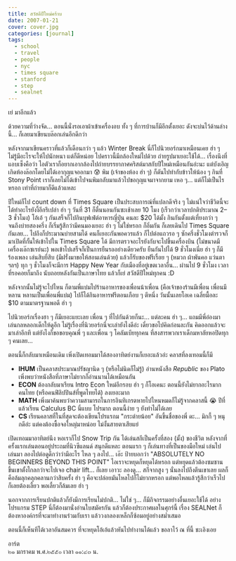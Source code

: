 ```yaml
---
title: สวัสดีปีใหม่คร้าบ
date: 2007-01-21
cover: cover.jpg
categories: [journal]
tags:
  - school
  - travel
  - people
  - nyc
  - times square
  - stanford
  - step
  - sealnet
---
```


เย่ มาอีกแล้ว

ด้วยความที่ว่างจัด... ตอนนี้นั่งรอเอาผ้าเข้าเครื่องอบ ทั้ง ๆ ที่การบ้านก็มีอีกตั้งเยอะ ดังจะบ่นไว้ด้านล่างนี้... ก็เลยมาเขียนบล๊อกเล่นอีกดีกว่า

หลังจากมาเขียนคราวที่แล้วก็เดือนกว่า ๆ แล้ว Winter Break นี่ก็ไปนิวยอร์กมาเหมือนเคย ฮ่า ๆ ไม่รู้มีอะไรจะให้ไปนักหนา แต่ก็ดีหน่อย ไปคราวนี้มีกล้องใหม่ไปด้วย ถ่ายรูปมาเยอะใช้ได้... เรื่องนึงที่แอบเซ็งคือว่า ไอตัวเราก็อยากเอากล้องไปถ่ายบรรยากาศคริสต์มาสกับปีใหม่เหมือนกันอ่ะนะ แต่บังเอิญเกิดห้องล๊อกโดยไม่ได้เอากุญแจออกมา 😰 พิม (เจ้าของห้อง ฮ่า ๆ) ก็ดันไปทำกับข้าวให้น้อง ๆ กินที่ Stony Point เราก็เลยไม่ได้เข้าไปจนพิมกลับมาแล้วไปขอกุญแจมาจากยาม เหอ ๆ... แต่ก็ไม่เป็นไรหรอก เท่าที่ถ่ายมาก็ดีแล้วแหละ

ปีใหม่ก็ไป count down ที่ Times Square เป็นประสบการณ์ที่แปลกดีจริง ๆ ไม่แน่ใจว่าชีวิตนี้จะได้ทำอะไรยังงี้อีกรึเปล่า ฮ่า ๆ วันที่ 31 ก็ตื่นนอนกันซะเช้าเลย 10 โมง (เร็วกว่าเวลาปกติประมาณ 2–3 ชั่วโมง) โอ้เอ้ ๆ กันเสร็จก็ไปกินบุฟเฟ่ต์อาหารญี่ปุ่น คนละ \$20 ได้มั้ง กินกันตั้งแต่เที่ยงกว่า ๆ จนถึงบ่ายสองครึ่ง ก็เริ่มรู้สึกว่ามีคนมองเยอะ ฮ่า ๆ ไม่ใช่หรอก ก็อิ่มกัน ก็เลยเดินไป Times Square กันเลย... ไปถึงก็ประมาณบ่ายสามได้ คนก็เยอะกันพอควรแล้ว ก็ไปต่อแถวรอ ๆ ซักครึ่งชั่วโมงตำรวจก็มาเปิดที่กั้นให้เข้าไปใน Times Square ได้ มีการตรวจอะไรยังกับจะไปขึ้นเครื่องบิน (ไม่ขนาดมีเครื่องเอ๊กซเรย์นะ) พอเข้าไปเสร็จก็เป็นการยืนรออย่างเดียวครับ ยืนกันไปได้ 9 ชั่วโมงเนี่ย ฮ่า ๆ ก็มีร้องเพลง เล่นสิบยี่สิบ (มีฝรั่งมาขอให้สอนเล่นด้วย) แล้วก็รับของฟรีเรื่อย ๆ (หมวก ผ้าพันคอ แว่นตา ฯลฯ) ทุก ๆ ชั่วโมงก็จะมีการ Happy New Year กับเมืองที่อยู่เขตเวลาอื่น... ผ่านไป 9 ชั่วโมง เวลาที่รอคอยก็มาถึง นับถอยหลังกันเป็นภาษาไทย แล้วก็เย่ สวัสดีปีใหม่ทุกคน :D

หลังจากนั้นไม่รู้จะไปไหน ก็ตามพี่แบ๋มไปร้านอาหารของเพื่อนน้าเพื่อน (คือเจ้าของร้านมีเพื่อน เพื่อนมีหลาน หลานเป็นเพื่อนพี่แบ๋ม) ไปก็ได้กินอาหารฟรีตอนเกือบ ๆ ตีหนึ่ง วันนั้นเลยโอเค เฉลี่ยมื้อละ \$10 ตามมาตรฐานพอดี ฮ่า ๆ

ไปนิวยอร์กเรื่องฮา ๆ ก็มีเยอะแยะเลย เพื่อน ๆ ที่ไปกันด้วยก็นะ... แต่ละคน ฮ่า ๆ... แถมมีพี่อ๋องมาเล่นกลหลอกเด็กให้ดูอีก ไม่รู้เรื่องที่นิวยอร์กนี่จะเล่ายังไงดีอ่ะ เดี๋ยวขอไปคิดก่อนละกัน คิดออกแล้วจะมาเล่าอีกที แต่ยังไงก็ขอขอบคุณพี่ ๆ และเพื่อน ๆ โคลัมเบียทุกคน ที่สงสารพวกเราเด็กมหาลัยหอปิดทุก ๆ คนเลย...

ตอนนี้ก็กลับมาเหมือนเดิม เพิ่งเปิดเทอมมาได้สองอาทิตย์งานก็เยอะแล้วอ่ะ คลาสที่ลงเทอมนี้ก็มี

* **IHUM** เป็นคลาสประมาณปรัชญานิด ๆ (หรือไม่นิดก็ไม่รู้) อ่านหนังสือ *Republic* ของ Plato เพิ่งพบว่าหนังสือที่ภาษาไม่ยากก็อ่านนานได้เหมือนกัน
* **ECON** ต้องกลับมาเรียน Intro Econ ใหม่อีกรอบ ฮ่า ๆ ก็โอเคนะ ตอนนี้ยังไม่ยากอะไรมาก คนไทย (หรือคนฟิลิปปินส์ที่พูดไทยได้) ลงเยอะมาก
* **MATH** เพิ่งมาค้นพบว่าความสามารถในการอินทิเกรตหายไปไหนหมดก็ไม่รู้จากคลาสนี้ 😭 ปีที่แล้วเรียน Calculus BC นี่แบบ โปรมาก ตอนนี้ง่าย ๆ ยังทำไม่ได้เลย
* **CS** เรียนคลาสที่ในที่สุดจะต้องเขียนโปรแรกม "กระต่ายน้อย" อันขึ้นชื่อของพี่ ดะ... มิกกี้ ๆ หนุกดีอ่ะ แต่คงต้องซื้อจอใหญ่มาหน่อย ไม่งั้นสายตาเสียแย่

เปิดเทอมมาอาทิตย์นึง หอเราก็ไป Snow Trip กัน ได้เล่นสกีเป็นครั้งที่สอง (มั้ง) ของชีวิต หลังจากที่ครั้งแรกเล่นตอนอยู่ประถมที่นิวซีแลนด์ สนุกดีแหละ ตอนแรก ๆ ก็เล่นทางที่เป็นของมือใหม่ เล่นไปเล่นมา ลองไปต่อดูดีกว่าว่ามีอะไร ไหล ๆ ลงไป... เอ๊ะ ป้ายบอกว่า "ABSOLUTELY NO BEGINNERS BEYOND THIS POINT" ไอเราจะหยุดก็หยุดได้หรอก แต่หยุดแล้วต้องซมซานขึ้นเขาตั้งไกลกว่าจะไปเจอ chair lift... ก็เลย เอาวะ ลองดู... สกีจากสูง ๆ นั่นลงไปถึงตีนเขาเลย ผลก็คือล้มลุกคลุกคลานกว่าสิบครั้ง ฮ่า ๆ คือจะปล่อยมันไหลไปก็ไม่ยากหรอก แต่พอไหลแล้วรู้สึกว่าเร็วไป ก็เลยต้องเลี้ยว พอเลี้ยวก็ล้มเลย ฮ่า ๆ

นอกจากการเรียนปกติแล้วก็ยังมีการเรียนไม่ปกติ... ไม่ใช่ ๆ... ก็มีกิจกรรมอย่างอื่นเยอะใช้ได้ อย่างโปรแกรม STEP นี่ก็ต้องมานั่งอ่านใบสมัครกัน แล้วก็ต้องประกาศผลในศุกร์นี้ เรื่อง SEALNet ก็ต้องหาองค์กรที่จะมาทำงานร่วมกับเรา แล้ววงกลองเหล็กก็ซ้อมอยู่อย่างสม่ำเสมอ

ตอนนี้ก็เห็นทีได้เวลาอันสมควร ที่จะหยุดโอ้เอ้แล้วหันไปทำงานได้แล้ว ขอลาไว้ ณ ที่นี้ ชะเอิงเอย

อาร์ต  
๒๑ มกราคม พ.ศ.๒๕๕๐ เวลา ๑๑:๔๓ น.